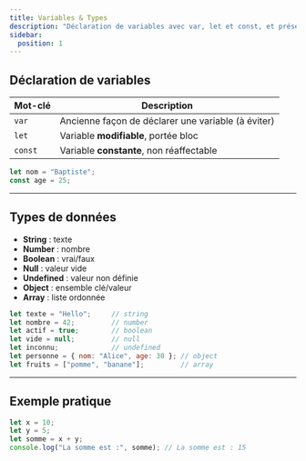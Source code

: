 ```yaml
---
title: Variables & Types
description: "Déclaration de variables avec var, let et const, et présentation des types de base en JavaScript."
sidebar:
  position: 1
---
```


## Déclaration de variables

| Mot-clé  | Description |
|----------|-------------|
| `var`    | Ancienne façon de déclarer une variable (à éviter) |
| `let`    | Variable **modifiable**, portée bloc |
| `const`  | Variable **constante**, non réaffectable |

```js
let nom = "Baptiste";
const age = 25;
```

---

## Types de données

- **String** : texte  
- **Number** : nombre  
- **Boolean** : vrai/faux  
- **Null** : valeur vide  
- **Undefined** : valeur non définie  
- **Object** : ensemble clé/valeur  
- **Array** : liste ordonnée  

```js
let texte = "Hello";     // string
let nombre = 42;         // number
let actif = true;        // boolean
let vide = null;         // null
let inconnu;             // undefined
let personne = { nom: "Alice", age: 30 }; // object
let fruits = ["pomme", "banane"];         // array
```

---

## Exemple pratique

```js
let x = 10;
let y = 5;
let somme = x + y;
console.log("La somme est :", somme); // La somme est : 15
```
